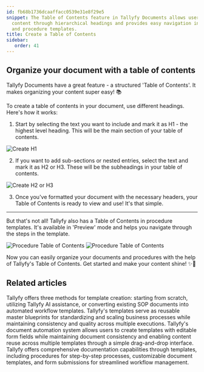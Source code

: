 ```yaml
---
id: fb68b1736dcaaffacc0539e31e8f29e5
snippet: The Table of Contents feature in Tallyfy Documents allows users to organize
  content through hierarchical headings and provides easy navigation in both documents
  and procedure templates.
title: Create a Table of Contents
sidebar:
   order: 41
---
```


## Organize your document with a table of contents

Tallyfy Documents have a great feature - a structured 'Table of Contents'. It makes organizing your content super easy! 📚

To create a table of contents in your document, use different headings. Here's how it works:

1. Start by selecting the text you want to include and mark it as H1 - the highest level heading. This will be the main section of your table of contents.

![Create H1](https://screenshots.tallyfy.com/tallyfy%2Fpro%2Fdesktop-light-mark-heading-h1-example.png)

2. If you want to add sub-sections or nested entries, select the text and mark it as H2 or H3. These will be the subheadings in your table of contents.

![Create H2 or H3](https://screenshots.tallyfy.com/tallyfy%2Fpro%2Fdesktop-light-mark-h2-heading.png)

3. Once you've formatted your document with the necessary headers, your Table of Contents is ready to view and use! It's that simple.

---

But that's not all! Tallyfy also has a Table of Contents in procedure templates. It's available in 'Preview' mode and helps you navigate through the steps in the template.

![Procedure Table of Contents](https://screenshots.tallyfy.com/tallyfy%2Fpro%2Fdesktop-light-where-to-click-table-contents-procedure-template.png)
![Procedure Table of Contents](https://screenshots.tallyfy.com/tallyfy%2Fpro%2Fdesktop-light-table-of-contents-procedure-template.png)

Now you can easily organize your documents and procedures with the help of Tallyfy's Table of Contents. Get started and make your content shine! ✨🚀


## Related articles
<CardGrid>
<LinkTitleCard header="<b>Templates > Create a template</b>" href="/products/pro/documenting/templates/create-template/" > Tallyfy offers three methods for template creation: starting from scratch, utilizing Tallyfy AI assistance, or converting existing SOP documents into automated workflow templates. </LinkTitleCard>
<LinkTitleCard header="<b>Documenting > Templates</b>" href="/products/pro/documenting/templates/" > Tallyfy's templates serve as reusable master blueprints for standardizing and scaling business processes while maintaining consistency and quality across multiple executions. </LinkTitleCard>
<LinkTitleCard header="<b>Documents > Add fields to document templates</b>" href="/products/pro/documenting/documents/how-can-i-add-editable-fields-to-my-tallyfy-documents/" > Tallyfy's document automation system allows users to create templates with editable form fields while maintaining document consistency and enabling content reuse across multiple templates through a simple drag-and-drop interface. </LinkTitleCard>
<LinkTitleCard header="<b>Pro > Essentials</b>" href="/products/pro/documenting/" > Tallyfy offers comprehensive documentation capabilities through templates, including procedures for step-by-step processes, customizable document templates, and form submissions for streamlined workflow management. </LinkTitleCard>
</CardGrid>